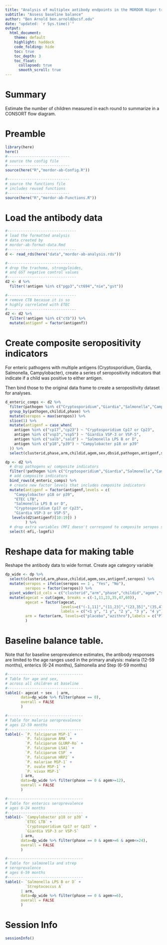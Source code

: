 ```yaml
---
title: "Analysis of multiplex antibody endpoints in the MORDOR Niger trial"
subtitle: "Assess baseline balance"
author: "Ben Arnold ben.arnold@ucsf.edu"
date: "updated: `r Sys.time()`"
output: 
  html_document:
    theme: default
    highlight: haddock
    code_folding: hide
    toc: true
    toc_depth: 3
    toc_float:
      collapsed: true
      smooth_scroll: true
---
```


# Summary

Estimate the number of children measured in each round to summarize in a CONSORT flow diagram.

# Preamble

```r
library(here)
here()
#----------------------------
# source the config file
#----------------------------
source(here("R","mordor-ab-Config.R"))

#----------------------------
# source the functions file
# includes reused functions
#----------------------------
source(here("R","mordor-ab-Functions.R"))
```





# Load the antibody data

```r
#-------------------------------
# load the formatted analysis
# data created by
# mordor-ab-format-data.Rmd
#-------------------------------
d <- read_rds(here("data","mordor-ab-analysis.rds"))

#-------------------------------
# drop the trachoma, strongyloides, 
# and GST negative control values
#-------------------------------
d2 <- d %>%
  filter(!antigen %in% c("pgp3","ct694","nie","gst")) 

#-------------------------------
# remove CTB becasue it is so
# highly correlated with ETEC
#-------------------------------
d2 <- d2 %>%
  filter(!antigen %in% c("ctb")) %>%
  mutate(antigenf = factor(antigenf))
```

# Create composite seropositivity indicators

For enteric pathogens with multiple antigens (Cryptosporidium, Giardia, Salmonella, Campylobacter), create a series of seropositivity indicators that indicate if a child was positive to either antigen.

Then bind those to the original data frame to create a seropositivity dataset for analyses.

```r
d_enteric_comps <- d2 %>%
  filter(pathogen %in% c("Cryptosporidium","Giardia","Salmonella","Campylobacter")) %>%
  group_by(pathogen,childid,phase) %>%
  mutate(seropos = max(seropos)) %>%
  slice(1) %>%
  mutate(antigenf = case_when(
    antigen %in% c("cp17","cp23") ~ "Cryptosporidium Cp17 or Cp23",
    antigen %in% c("vsp3","vsp5") ~ "Giardia VSP-3 or VSP-5",
    antigen %in% c("salb","sald") ~ "Salmonella LPS B or D",
    antigen %in% c("p18","p39") ~ "Campylobacter p18 or p39"
  )) %>%
  select(clusterid,phase,arm,childid,agem,sex,dbsid,pathogen,antigenf,seropos)


```

```r
dp <- d2 %>%
  # drop pathogens w/ composite indicators
  filter(!pathogen %in% c("Cryptosporidium","Giardia","Salmonella","Campylobacter")) %>%
  # add composite indicators
  bind_rows(d_enteric_comps) %>%
  # create new factor levels that includes composite indicators
  mutate(antigenf = factor(antigenf,levels = c(
    "Campylobacter p18 or p39",
    "ETEC LTB",
    "Salmonella LPS B or D",
    "Cryptosporidium Cp17 or Cp23",
    "Giardia VSP-3 or VSP-5",
   levels(d2$antigenf)[10:19]) )
         ) %>%
  # drop extra variables (MFI doesn't correspond to composite seropos so drop)
  select(-mfi,-logmfi)

```

# Reshape data for making table

Reshape the antibody data to wide format. Create age category variable

```r
dp_wide <- dp %>%
  select(clusterid,arm,phase,childid,agem,sex,antigenf,seropos) %>%
  mutate(seropos = ifelse(seropos == 1 , "Yes", "No"),
         seropos = factor(seropos)) %>%
  pivot_wider(id_cols = c("clusterid","arm","phase","childid","agem","sex"), names_from = antigenf, values_from = seropos) %>%
  mutate(agecat = cut(agem, breaks = c(-1,11,23,35,47,60)),
         agecat = factor(agecat, 
                         levels=c("(-1,11]","(11,23]","(23,35]","(35,47]","(47,60]"),
                         labels = c("<1 y", "1 y", "2 y", "3 y", "4 y")),
         arm = factor(arm, levels=c("placebo","azithro"),labels = c("Placebo","Azithromycin"))
         )

```


# Baseline balance table.

Note that for baseline seroprevalence estimates, the antibody responses are limited to the age ranges used in the primary analysis: malaria (12-59 months), enterics (6-24 months), Salmonella and Step (6-59 months)

```r

#----------------------------------
# Table for age and sex, 
# across all children at baseline
#----------------------------------
table1(~ agecat + sex  | arm, 
       data=dp_wide %>% filter(phase == 0), 
       overall = FALSE
       )

#----------------------------------
# Table for malaria seroprevalence
# ages 12-59 months
#----------------------------------
table1(~ `P. falciparum MSP-1` +
         `P. falciparum AMA` +
         `P. falciparum GLURP-Ro` +
         `P. falciparum LSA1` + 
         `P. falciparum CSP` +
         `P. falciparum HRP2` +
         `P. malariae MSP-1` +
         `P. ovale MSP-1` +
         `P. vivax MSP-1` 
       | arm, 
       data=dp_wide %>% filter(phase == 0 & agem>=12), 
       overall = FALSE
       )

#----------------------------------
# Table for enterics seroprevalence
# ages 6-24 months
#----------------------------------
table1(~ `Campylobacter p18 or p39` +
         `ETEC LTB` +
         `Cryptosporidium Cp17 or Cp23` +
         `Giardia VSP-3 or VSP-5` 
       | arm, 
       data=dp_wide %>% filter(phase == 0 & agem>=6 & agem<=24), 
       overall = FALSE
       )

#----------------------------------
# Table for salmonella and strep 
# seroprevalence
# ages 6-59 months
#----------------------------------
table1(~ `Salmonella LPS B or D` +
         `Streptococcus A` 
       | arm, 
       data=dp_wide %>% filter(phase == 0 & agem>=6), 
       overall = FALSE
       )


```

# Session Info
```r
sessionInfo()
```


